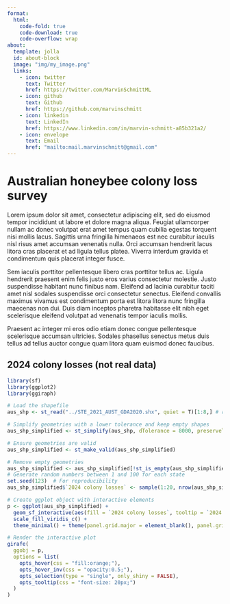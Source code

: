 ```yaml
---
format:
  html:
    code-fold: true
    code-download: true
    code-overflow: wrap
about:
  template: jolla
  id: about-block
  image: "img/my_image.png"
  links:
    - icon: twitter
      text: Twitter
      href: https://twitter.com/MarvinSchmittML
    - icon: github
      text: Github
      href: https://github.com/marvinschmitt
    - icon: linkedin
      text: LinkedIn
      href: https://www.linkedin.com/in/marvin-schmitt-a85b321a2/
    - icon: envelope
      text: Email
      href: "mailto:mail.marvinschmitt@gmail.com"  
---
```


::: {#about-block}
:::

# Australian honeybee colony loss survey

Lorem ipsum dolor sit amet, consectetur adipiscing elit, sed do eiusmod tempor incididunt ut labore et dolore magna aliqua. Feugiat ullamcorper nullam ac donec volutpat erat amet tempus quam cubilia egestas torquent nisi mollis lacus. Sagittis urna fringilla himenaeos est nec curabitur iaculis nisl risus amet accumsan venenatis nulla. Orci accumsan hendrerit lacus litora cras placerat et ad ligula tellus platea. Viverra interdum gravida et condimentum quis placerat integer fusce.

Sem iaculis porttitor pellentesque libero cras porttitor tellus ac. Ligula hendrerit praesent enim felis justo eros varius consectetur molestie. Justo suspendisse habitant nunc finibus nam.
Eleifend ad lacinia curabitur taciti amet nisl sodales suspendisse orci consectetur senectus. Eleifend convallis maximus vivamus est condimentum porta est litora litora nunc fringilla maecenas non dui. Duis diam inceptos pharetra habitasse elit nibh eget scelerisque eleifend volutpat ad venenatis tempor iaculis mollis.

Praesent ac integer mi eros odio etiam donec congue pellentesque scelerisque accumsan ultricies. Sodales phasellus senectus metus duis tellus ad tellus auctor congue quam litora quam euismod donec faucibus.

## 2024 colony losses (not real data)
```r

library(sf)
library(ggplot2)
library(ggiraph)

# Load the shapefile
aus_shp <- st_read("../STE_2021_AUST_GDA2020.shx", quiet = T)[1:8,] # remove islands

# Simplify geometries with a lower tolerance and keep empty shapes
aus_shp_simplified <- st_simplify(aus_shp, dTolerance = 8000, preserveTopology = TRUE)

# Ensure geometries are valid
aus_shp_simplified <- st_make_valid(aus_shp_simplified)

# Remove empty geometries
aus_shp_simplified <- aus_shp_simplified[!st_is_empty(aus_shp_simplified), ]
# Generate random numbers between 1 and 100 for each state
set.seed(123)  # For reproducibility
aus_shp_simplified$`2024 colony losses` <- sample(1:20, nrow(aus_shp_simplified), replace = TRUE)

# Create ggplot object with interactive elements
p <- ggplot(aus_shp_simplified) +
  geom_sf_interactive(aes(fill = `2024 colony losses`, tooltip = `2024 colony losses`, data_id = `2024 colony losses`)) +
  scale_fill_viridis_c() +
  theme_minimal() + theme(panel.grid.major = element_blank(), panel.grid.minor = element_blank(),   axis.text = element_blank())

# Render the interactive plot
girafe(
  ggobj = p,
  options = list(
    opts_hover(css = "fill:orange;"),
    opts_hover_inv(css = "opacity:0.5;"),
    opts_selection(type = "single", only_shiny = FALSE),
    opts_tooltip(css = "font-size: 20px;") 
  )
)

```

